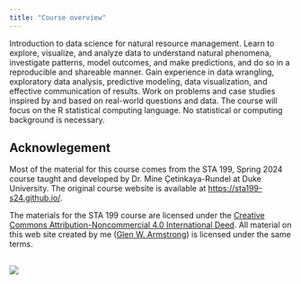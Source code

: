 ```yaml
---
title: "Course overview"
---
```


Introduction to data science for natural resource management. Learn to explore, visualize, and analyze data to understand natural phenomena, investigate patterns, model outcomes, and make predictions, and do so in a reproducible and shareable manner. Gain experience in data wrangling, exploratory data analysis, predictive modeling, data visualization, and effective communication of results. Work on problems and case studies inspired by and based on real-world questions and data. The course will focus on the R statistical computing language. No statistical or computing background is necessary.

## Acknowlegement

Most of the material for this course comes from the STA 199, Spring 2024 course taught and developed by Dr. Mine Çetinkaya-Rundel at Duke University. The original course website is available at <https://sta199-s24.github.io/>.

The materials for the STA 199 course are licensed under the [Creative Commons Attribution-Noncommercial 4.0 International Deed](https://creativecommons.org/licenses/by-nc/4.0/). All material on this web site created by me ([Glen W. Armstrong](https://apps.ualberta.ca/directory/person/gwa)) is licensed under the same terms.

## ![](images/clipboard-2183008605.png)
